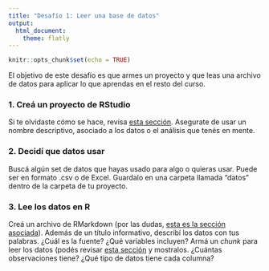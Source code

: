 ```yaml
---
title: "Desafío 1: Leer una base de datos"
output: 
  html_document:
    theme: flatly
---
```


```r
knitr::opts_chunk$set(echo = TRUE)
```

El objetivo de este desafío es que armes un proyecto y que leas una archivo de datos para aplicar lo que aprendas en el resto del curso. 


### 1. Creá un proyecto de RStudio

Si te olvidaste cómo se hace, revisa [esta sección](02-proyectos.html). Asegurate de usar un nombre descriptivo, asociado a los datos o el análisis que tenés en mente. 

### 2. Decidí que datos usar

Buscá algún set de datos que hayas usado para algo o quieras usar. Puede ser en formato .csv o de Excel. Guardalo en una carpeta llamada "datos" dentro de la carpeta de tu proyecto.

### 3. Lee los datos en R 

Creá un archivo de RMarkdown (por las dudas, [esta es la sección asociada](03-reportes-I.html)). Además de un título informativo, describí los datos con tus palabras. ¿Cuál es la fuente? ¿Qué variables incluyen? Armá un *chunk* para leer los datos (podés revisar [esta sección](04-lectura-datos.html) y mostralos. ¿Cuántas observaciones tiene? ¿Qué tipo de datos tiene cada columna?  



